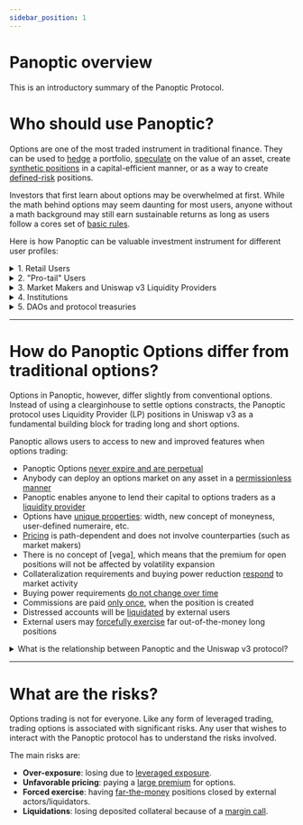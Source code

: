 ```yaml
---
sidebar_position: 1
---
```




# Panoptic overview
This is an introductory summary of the Panoptic Protocol.

# Who should use Panoptic?

Options are one of the most traded instrument in traditional finance.
They can be used to [hedge](docs/trading/basic-concepts) a portfolio, [speculate](/docs/trading/perpetual-options) on the value of an asset, create [synthetic positions](docs/trading/multi-leg-strategies) in a capital-efficient manner, or as a way to create [defined-risk](docs/trading/risks) positions.

Investors that first learn about options may be overwhelmed at first. 
While the math behind options may seem daunting for most users, anyone without a math background may still earn sustainable returns as long as users follow a cores set of [basic rules](/docs/trading/basic-concepts).

Here is how Panoptic can be valuable investment instrument for different user profiles:

<details>
<summary>1. Retail Users</summary>
Retail investors may trade options the same way they trade stock or tokens: buy call options to profit when the underlying increases in price, or buy put options to profit when the underlying goes down in price.

Retail user can also choose to participate indecentralize option vaults (a novel type of managed investment instrument pioneered by Ribbon) that can easily be implemented in Panoptic to target strategy that can be bearish, bullish, delta-neutral, or any combination thereof.
<br />
<br />
Link: <a href="/docs/trading/management-strategies">Strategies for retail users</a>.
</details>

<details>
<summary>2. "Pro-tail" Users</summary>
Investors which are comfortable enough to manage a self-directed investment portfolio (we call those professional retail, or pro-tail, users) may employ strategies that fill the "complexity" gap between the retail and professional levels.

In Panoptic, these users could be DeFi-native users that are comfortable with liquidity providing in AMMs and liquidity mining in protocol such as Uniswap or Sushiswap.
Or they could be seasoned TradFi options traders that may want to get exposure to 24/7 markets on the long-tail of digital assets that are tradable on Uniswap v3.
<br />
<br />
Link: <a href="/docs/trading/multi-leg-strategies">Strategies for Pro-tail users</a>.
</details>

<details>
<summary>3. Market Makers and Uniswap v3 Liquidity Providers</summary>
Market making by sophisticated actors is necessary to create markets that are liquid enough to allow retail and pro-tail users to use varied strategies.
In Panoptic, market making involves responding to both the demand from buyers and the need to stability prices within a Uniswap v3 pool.
<br />
<br />
Link: <a href="/docs/trading/multi-leg-strategies">Strategies for Uni v3 LPs</a>.
</details>

<details>
<summary>4. Institutions</summary>
Institution may need to hedge their portfolio exposure.
They may do this by purchasing put options on pairs representative of the crypto market (eg. ETH-USDC, ETH-BTC, etc).
Alternatively, funds may sell calls on token they hold as a way to realize profits on tokens.

In addition, institutions may deposit funds in the Panoptic pool as liquidity providers in order to collect a stable yield on their capital due to the lending of their tokens to options sellers and market makers. 
<br />
<br />
Link: <a href="/docs/trading/multi-leg-strategies">Strategies for institutions</a>.
</details>

<details>
<summary>5. DAOs and protocol treasuries</summary>
DAOs and protocol treasuries are typically in a uniquely difficult position when trying to deploy liquidity in a Uniswap pool: how to create liquid markets without having to deploy ETH or stablecoins?

By seeding a Panoptic pool from the "token" side, DAOs will effectively increase the liquidity available for the creating of call options, which in turn should allow both retail speculators and pro-tail users to profit from an increase in token price. 
<br />
<br />
Link: <a href="/docs/trading/multi-leg-strategies">Strategies for DAOs and protocols</a>.
</details>


---

# How do Panoptic Options differ from traditional options?

Options in Panoptic, however, differ slightly from conventional options.
Instead of using a clearginhouse to settle options constracts, the Panoptic protocol uses Liquidity Provider (LP) positions in Uniswap v3 as a fundamental building block for trading long and short options.

Panoptic allows users to access to new and improved features when options trading:

- Panoptic Options [never expire and are perpetual](/docs/panoptic-protocol/overview#liquidity-providing-as-selling-options)
- Anybody can deploy an options market on any asset in a [permissionless manner](/docs/category/technical-specifications)
- Panoptic enables anyone to lend their capital to options traders as a [liquidity provider](docs/panoptic-protocol/protocol-roles#liquidity-providers)
- Options have [unique properties](/docs/panoptic-protocol/option-properties): width, new concept of moneyness, user-defined numeraire, etc.
- [Pricing](/docs/panoptic-protocol/premium) is path-dependent and does not involve counterparties (such as market makers)
- There is no concept of [vega], which means that the premium for open positions will not be affected by volatility expansion
- Collateralization requirements and buying power reduction [respond](/docs/panoptic-protocol/liquidations) to market activity
- Buying power requirements [do not change over time](/docs/panoptic-protocol/collateral)
- Commissions are paid [only once](/docs/panoptic-protocol/collateral#commissions--fees), when the position is created
- Distressed accounts will be [liquidated](/docs/panoptic-protocol/liquidations) by external users
- External users may [forcefully exercise](/docs/panoptic-protocol/liquidations#forced-exercise) far out-of-the-money long positions

<details>
<summary>What is the relationship between Panoptic and the Uniswap v3 protocol?</summary>

The core idea behind Perpetual Options is that Uniswap v3 liquidity provider (LP) positions can be seen as tokenized short puts.
This core results emerges from the simple observation that providing concentrated liquidity in Uniswap v3 generates a payoff that is mathematically identical to selling a put option.
This means that Uniswap v3 LP tokens can be users as a primitive for an option contract.
What Panoptic enables is the minting of options in a "peer-to-protocol" manner by facilitating the minting of LP tokens as long/short puts and calls.

At a core level, Panoptic has deployed a smart contract that replaces the `NonFungiblePositionManager.sol` smart contract from `v3-periphery`.
This smart contract, called the `SemiFungiblePositionMananger.sol`, uses the `ERC1155` interface to track positions within Uniswap v3
The SFPM and the NFPM both interact with the `UniswapV3Pool.sol` smart contracts to deploy and track liquidity positions.

The Panoptic interface allows existing Uniswap v3 liquidity providers to easily migrate their positions from NFPM to SFPM, replicating all the basic functionalities of NFPM but with a 30% decrease in gas costs. 
In addition to the `SemiFungiblePositionManager.sol` contract, users in Panoptic can also deploy `PanopticPool.sol`, which effectively unlocks an options market on top of any `UniswapV3Pool` pair.

<ThemedImage
  alt="Uniswap v3 <> Panoptic"
  sources={{
    light: useBaseUrl('/img/panoptic-univ3-light.svg'),
    dark: useBaseUrl('/img/panoptic-univ3-dark.svg'),
  }}
/>
</details>


---

# What are the risks?

Options trading is not for everyone.
Like any form of leveraged trading, trading options is associated with significant risks.
Any user that wishes to interact with the Panoptic protocol has to understand the risks involved.

The main risks are:
- **Over-exposure**: losing due to [leveraged exposure](/docs/panoptic-protocol/collateral).
- **Unfavorable pricing**: paying a [large premium](/docs/panoptic-protocol/premium) for options.
- **Forced exercise**: having [far-the-money](/docs/panoptic-protocol/risks) positions closed by external actors/liquidators.
- **Liquidations**: losing deposited collateral because of a [margin call](/docs/panoptic-protocol/liquidations).
         

